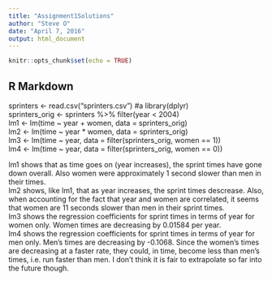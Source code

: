 ```yaml
---
title: "Assignment1Solutions"
author: "Steve O"
date: "April 7, 2016"
output: html_document
---
```


```r
knitr::opts_chunk$set(echo = TRUE)
```

## R Markdown

sprinters <- read.csv("sprinters.csv")
#a
library(dplyr)  
sprinters_orig <- sprinters %>% filter(year < 2004)  
lm1 <- lm(time ~ year + women, data = sprinters_orig)  
lm2 <- lm(time ~ year * women, data = sprinters_orig)  
lm3 <- lm(time ~ year, data = filter(sprinters_orig, women == 1))  
lm4 <- lm(time ~ year, data = filter(sprinters_orig, women == 0))  

lm1 shows that as time goes on (year increases), the sprint times have gone down overall. Also
women were approximately 1 second slower than men in their times.  
lm2 shows, like lm1, that as year increases, the sprint times descrease. Also, when accounting for
the fact that year and women are correlated, it seems that women are 11 seconds slower than men in
their sprint times.  
lm3 shows the regression coefficients for sprint times in terms of year for women only. Women times are decreasing by 0.01584 per year.  
lm4 shows the regression coefficients for sprint times in terms of year for men only. Men's times
are decreasing  by -0.1068. Since the women's times are decreasing at a faster rate, they could, in time, become less than men's times, i.e. run faster than men. I don't think it is fair to extrapolate so far into the future though.  